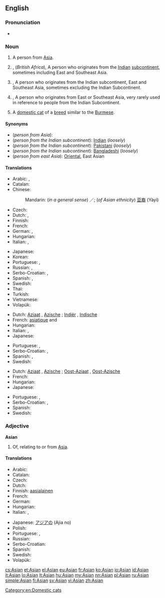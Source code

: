 {{also|asian}}
==English==

{{wikipedia|Asian people}}

===Pronunciation===
* {{rhymes|eɪʃən|eɪʒən}}

===Noun===
{{en-noun}}

# A person from [[Asia]].
# {{British}}, (''British Africa''), A person who originates from the [[Indian]] [[subcontinent]], sometimes including East and Southeast Asia.
# {{US|Australia|Canada}},  A person who originates from the Indian subcontinent, East and Southeast Asia, sometimes excluding the Indian Subcontinent.
# {{NZ}}, A person who originates from East or Southeast Asia, very rarely used in reference to people from the Indian Subcontinent.
# A [[domestic cat]] of a [[breed]] similar to the [[Burmese]].

====Synonyms====
* (''person from Asia''):
* (''person from the Indian subcontinent''): [[Indian]] (''loosely'')
* (''person from the Indian subcontinent''): [[Pakistani]] (''loosely'')
* (''person from the Indian subcontinent''): [[Bangladeshi]] (''loosely'')
* (''person from east Asia''): [[Oriental]], East Asian

====Translations====
{{trans-top|person from Asia}}
* Arabic: {{t-|ar|آسيوي|m|alt=آسيوِي|tr='aasyawiy}}, {{t-|ar|آسيوية|f|tr='aasyawíyya|sc=Arab}}
* Catalan: {{t|ca|asiàtic|m}}
* Chinese:
*: Mandarin: (''in a general sense'') {{t|cmn|亞洲人|sc=Hani}}／{{t|cmn|亚洲人|tr=Yàzhōu-rén|sc=Hani}}; (''of Asian ethnicity'') [[亚裔]] (Yàyì)
* Czech: {{t-|cs|Asijec|m}}
* Dutch: {{t+|nl|Aziaat|m}}, {{t-|nl|Azische|f}}
* Finnish: {{t+|fi|aasialainen}}
* French: {{t+|fr|Asiatique|m|f}}
* German: {{t+|de|Asiate|m}}, {{t+|de|Asiatin|f}}
* Hungarian: {{t+|hu|ázsiai}}
* Italian: {{t+|it|asiatico|m}}, {{t+|it|asiatica|f}}
{{trans-mid}}
* Japanese: {{t-|ja|アジア人|tr=Ajia-jin}}
* Korean: {{t-|ko|아시아 사람|tr=Asia saram|sc=Kore}}
* Portuguese: {{t+|pt|asiático|m}}, {{t-|pt|asiática|f}}
* Russian: {{t+|ru|азиат|m|tr=aziát}},  {{t+|ru|азиатка|f|tr=aziátka}}
* Serbo-Croatian: {{t-|sh|Azijac|m|alt=Azíjac}}, {{t-|sh|Azijka|f|alt=Ȃzījka}}
* Spanish: {{t+|es|asiático|m}}, {{t-|es|asiática|f}}
* Swedish: {{t+|sv|asiat|c}}
* Thai: {{t-|th|คนเอเชีย|tr=khon aychia|sc=Thai}}
* Turkish: {{t+|tr|Asyalı}}
* Vietnamese: {{t-|vi|người Á châu}}
* Volapük: {{qualifier|male or female}} {{t+|vo|Siyopan}}
{{trans-bottom}}

{{trans-top|person from or descended from people from the Indian sub-continent}}
* Dutch: [[Aziaat]] {{m}}, [[Azische]] {{f}}; [[Indiër]] {{m}}, [[Indische]] {{f}}
* French: [[asiatique]] {{m}} and {{f}}
* Hungarian: {{t+|hu|ázsiai}}
* Italian: {{t+|it|asiatico|m}}, {{t+|it|asiatica|f}}
* Japanese: {{t-|ja|アジア人|tr=Ajia-jin}}
{{trans-mid}}
* Portuguese: {{t+|pt|asiático|m}}, {{t-|pt|asiática|f}}
* Serbo-Croatian: {{t-|sh|Azijac|m|alt=Azíjac}}, {{t-|sh|Azijka|f|alt=Ȃzījka}}
* Spanish: {{t+|es|hindú|c}}, {{t+|es|indio|m}}
* Swedish: {{t+|sv|indier|c}}
{{trans-bottom}}

{{trans-top|person from or descended from people from east Asia}}
* Dutch: [[Aziaat]] {{m}}, [[Azische]] {{f}}; [[Oost-Aziaat]] {{m}}, [[Oost-Azische]] {{f}}
* French: {{t+|fr|asiatique}}
* Hungarian: {{t+|hu|ázsiai}}
* Japanese: {{t-|ja|アジア人|tr=Ajia-jin}}
{{trans-mid}}
* Portuguese: {{t+|pt|asiático|m}}, {{t-|pt|asiática|f}}
* Serbo-Croatian: {{t-|sh|Azijac|m|alt=Azíjac}}, {{t-|sh|Azijka|f|alt=Ȃzījka}}
* Spanish: {{t+|es|oriental|c}}
* Swedish: {{t+|sv|asiat|c}}
{{trans-bottom}}

===Adjective===
'''Asian'''

# Of, relating to or from [[Asia]].

====Translations====
{{trans-top|of, relating to or from Asia}}
* Arabic: {{t-|ar|آسيوي|m|alt=آسيوِي|tr='asyawiy}}
* Catalan: {{t|ca|asiàtic}}
* Czech: {{t+|cs|asijský|m}}
* Dutch: {{t+|nl|Aziatisch}}
* Finnish: [[aasialainen]]
* French: {{t+|fr|asiatique|m|f}}
* German: {{t+|de|asiatisch}}
* Hungarian: {{t+|hu|ázsiai}}
* Italian: {{t+|it|asiatico|m}}, {{t+|it|asiatica|f}}
{{trans-mid}}
* Japanese: [[アジア]]の (Ajia no)
* Polish: {{t+|pl|azjatycki|m}}
* Portuguese: {{t+|pt|asiático|m}}, {{t-|pt|asiática|f}}
* Russian: {{t+|ru|азиатский|tr=aziátskij}}
* Serbo-Croatian: {{t-|sh|azijski|alt=ȃzījskī}}
* Spanish: {{t+|es|asiático|m}}
* Swedish: {{t+|sv|asiatisk}}
* Volapük: {{t+|vo|Siyopik}}
{{trans-bottom}}

[[Category:en:Domestic cats]]

[[cs:Asian]]
[[et:Asian]]
[[el:Asian]]
[[eu:Asian]]
[[fr:Asian]]
[[ko:Asian]]
[[io:Asian]]
[[id:Asian]]
[[it:Asian]]
[[lo:Asian]]
[[lt:Asian]]
[[hu:Asian]]
[[my:Asian]]
[[nn:Asian]]
[[pl:Asian]]
[[ru:Asian]]
[[simple:Asian]]
[[fi:Asian]]
[[sv:Asian]]
[[vi:Asian]]
[[zh:Asian]]